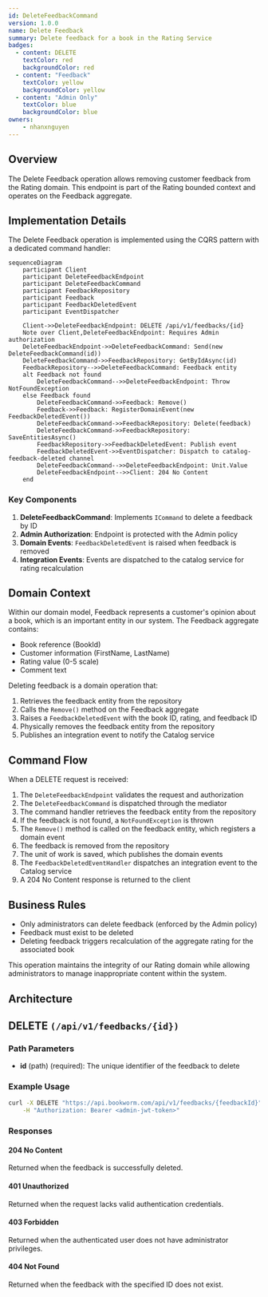 ```yaml
---
id: DeleteFeedbackCommand
version: 1.0.0
name: Delete Feedback
summary: Delete feedback for a book in the Rating Service
badges:
  - content: DELETE
    textColor: red
    backgroundColor: red
  - content: "Feedback"
    textColor: yellow
    backgroundColor: yellow
  - content: "Admin Only"
    textColor: blue
    backgroundColor: blue
owners:
    - nhanxnguyen
---
```


## Overview

The Delete Feedback operation allows removing customer feedback from the Rating domain. This endpoint is part of the Rating bounded context and operates on the Feedback aggregate.

## Implementation Details

The Delete Feedback operation is implemented using the CQRS pattern with a dedicated command handler:

```mermaid
sequenceDiagram
    participant Client
    participant DeleteFeedbackEndpoint
    participant DeleteFeedbackCommand
    participant FeedbackRepository
    participant Feedback
    participant FeedbackDeletedEvent
    participant EventDispatcher

    Client->>DeleteFeedbackEndpoint: DELETE /api/v1/feedbacks/{id}
    Note over Client,DeleteFeedbackEndpoint: Requires Admin authorization
    DeleteFeedbackEndpoint->>DeleteFeedbackCommand: Send(new DeleteFeedbackCommand(id))
    DeleteFeedbackCommand->>FeedbackRepository: GetByIdAsync(id)
    FeedbackRepository-->>DeleteFeedbackCommand: Feedback entity
    alt Feedback not found
        DeleteFeedbackCommand-->>DeleteFeedbackEndpoint: Throw NotFoundException
    else Feedback found
        DeleteFeedbackCommand->>Feedback: Remove()
        Feedback->>Feedback: RegisterDomainEvent(new FeedbackDeletedEvent())
        DeleteFeedbackCommand->>FeedbackRepository: Delete(feedback)
        DeleteFeedbackCommand->>FeedbackRepository: SaveEntitiesAsync()
        FeedbackRepository->>FeedbackDeletedEvent: Publish event
        FeedbackDeletedEvent->>EventDispatcher: Dispatch to catalog-feedback-deleted channel
        DeleteFeedbackCommand-->>DeleteFeedbackEndpoint: Unit.Value
        DeleteFeedbackEndpoint-->>Client: 204 No Content
    end
```

### Key Components

1. **DeleteFeedbackCommand**: Implements `ICommand` to delete a feedback by ID
2. **Admin Authorization**: Endpoint is protected with the Admin policy
3. **Domain Events**: `FeedbackDeletedEvent` is raised when feedback is removed
4. **Integration Events**: Events are dispatched to the catalog service for rating recalculation

## Domain Context

Within our domain model, Feedback represents a customer's opinion about a book, which is an important entity in our system. The Feedback aggregate contains:

- Book reference (BookId)
- Customer information (FirstName, LastName)
- Rating value (0-5 scale)
- Comment text

Deleting feedback is a domain operation that:

1. Retrieves the feedback entity from the repository
2. Calls the `Remove()` method on the Feedback aggregate
3. Raises a `FeedbackDeletedEvent` with the book ID, rating, and feedback ID
4. Physically removes the feedback entity from the repository
5. Publishes an integration event to notify the Catalog service

## Command Flow

When a DELETE request is received:

1. The `DeleteFeedbackEndpoint` validates the request and authorization
2. The `DeleteFeedbackCommand` is dispatched through the mediator
3. The command handler retrieves the feedback entity from the repository
4. If the feedback is not found, a `NotFoundException` is thrown
5. The `Remove()` method is called on the feedback entity, which registers a domain event
6. The feedback is removed from the repository
7. The unit of work is saved, which publishes the domain events
8. The `FeedbackDeletedEventHandler` dispatches an integration event to the Catalog service
9. A 204 No Content response is returned to the client

## Business Rules

- Only administrators can delete feedback (enforced by the Admin policy)
- Feedback must exist to be deleted
- Deleting feedback triggers recalculation of the aggregate rating for the associated book

This operation maintains the integrity of our Rating domain while allowing administrators to manage inappropriate content within the system.

## Architecture

<NodeGraph />

## DELETE `(/api/v1/feedbacks/{id})`

### Path Parameters

- **id** (path) (required): The unique identifier of the feedback to delete

### Example Usage

```bash
curl -X DELETE "https://api.bookworm.com/api/v1/feedbacks/{feedbackId}" \
    -H "Authorization: Bearer <admin-jwt-token>"
```

### Responses

#### <span className="text-green-500">204 No Content</span>

Returned when the feedback is successfully deleted.

#### <span className="text-red-500">401 Unauthorized</span>

Returned when the request lacks valid authentication credentials.

#### <span className="text-red-500">403 Forbidden</span>

Returned when the authenticated user does not have administrator privileges.

#### <span className="text-red-500">404 Not Found</span>

Returned when the feedback with the specified ID does not exist.
